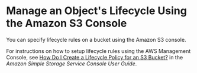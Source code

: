 # Manage an Object's Lifecycle Using the Amazon S3 Console<a name="manage-lifecycle-using-console"></a>

You can specify lifecycle rules on a bucket using the Amazon S3 console\. 

For instructions on how to setup lifecycle rules using the AWS Management Console, see [ How Do I Create a Lifecycle Policy for an S3 Bucket?](https://docs.aws.amazon.com/AmazonS3/latest/user-guide/create-lifecycle.html) in the *Amazon Simple Storage Service Console User Guide*\.